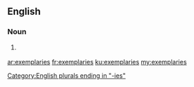 ==English==

===Noun===
{{head|en|noun plural form}}

# {{context|obsolete|lang=en}} {{plural of|exemplary|lang=en}}

[[Category:English plurals ending in "-ies"]]

[[ar:exemplaries]]
[[fr:exemplaries]]
[[ku:exemplaries]]
[[my:exemplaries]]